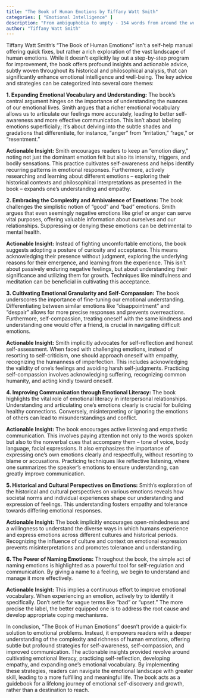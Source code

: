 ```yaml
---
title: "The Book of Human Emotions by Tiffany Watt Smith"
categories: [ "Emotional Intelligence" ]
description: "From ambiguphobia to umpty - 154 words from around the world for how we feel"
author: "Tiffany Watt Smith"
---
```

Tiffany Watt Smith's "The Book of Human Emotions" isn't a self-help manual offering quick fixes, but rather a rich exploration of the vast landscape of human emotions.  While it doesn't explicitly lay out a step-by-step program for improvement, the book offers profound insights and actionable advice, subtly woven throughout its historical and philosophical analysis, that can significantly enhance emotional intelligence and well-being.  The key advice and strategies can be categorized into several core themes:

**1. Expanding Emotional Vocabulary and Understanding:**  The book's central argument hinges on the importance of understanding the nuances of our emotional lives. Smith argues that a richer emotional vocabulary allows us to articulate our feelings more accurately, leading to better self-awareness and more effective communication.  This isn't about labeling emotions superficially; it's about delving into the subtle shades and gradations that differentiate, for instance, "anger" from "irritation," "rage," or "resentment."  

**Actionable Insight:**  Smith encourages readers to keep an "emotion diary," noting not just the dominant emotion felt but also its intensity, triggers, and bodily sensations.  This practice cultivates self-awareness and helps identify recurring patterns in emotional responses.  Furthermore, actively researching and learning about different emotions – exploring their historical contexts and philosophical interpretations as presented in the book – expands one's understanding and empathy.

**2.  Embracing the Complexity and Ambivalence of Emotions:**  The book challenges the simplistic notion of "good" and "bad" emotions.  Smith argues that even seemingly negative emotions like grief or anger can serve vital purposes, offering valuable information about ourselves and our relationships.  Suppressing or denying these emotions can be detrimental to mental health.

**Actionable Insight:**  Instead of fighting uncomfortable emotions, the book suggests adopting a posture of curiosity and acceptance.  This means acknowledging their presence without judgment, exploring the underlying reasons for their emergence, and learning from the experience.  This isn't about passively enduring negative feelings, but about understanding their significance and utilizing them for growth.  Techniques like mindfulness and meditation can be beneficial in cultivating this acceptance.

**3. Cultivating Emotional Granularity and Self-Compassion:**  The book underscores the importance of fine-tuning our emotional understanding.  Differentiating between similar emotions like "disappointment" and "despair" allows for more precise responses and prevents overreactions.  Furthermore, self-compassion, treating oneself with the same kindness and understanding one would offer a friend, is crucial in navigating difficult emotions.

**Actionable Insight:**  Smith implicitly advocates for self-reflection and honest self-assessment.  When faced with challenging emotions, instead of resorting to self-criticism, one should approach oneself with empathy, recognizing the humanness of imperfection.  This includes acknowledging the validity of one's feelings and avoiding harsh self-judgments.  Practicing self-compassion involves acknowledging suffering, recognizing common humanity, and acting kindly toward oneself.

**4. Improving Communication through Emotional Literacy:**  The book highlights the vital role of emotional literacy in interpersonal relationships.  Understanding and articulating one's emotions clearly is crucial for building healthy connections.  Conversely, misinterpreting or ignoring the emotions of others can lead to misunderstandings and conflict.

**Actionable Insight:**  The book encourages active listening and empathetic communication.  This involves paying attention not only to the words spoken but also to the nonverbal cues that accompany them – tone of voice, body language, facial expressions.  It also emphasizes the importance of expressing one's own emotions clearly and respectfully, without resorting to blame or accusations.  Practicing techniques like reflective listening, where one summarizes the speaker's emotions to ensure understanding, can greatly improve communication.


**5.  Historical and Cultural Perspectives on Emotions:**  Smith's exploration of the historical and cultural perspectives on various emotions reveals how societal norms and individual experiences shape our understanding and expression of feelings. This understanding fosters empathy and tolerance towards differing emotional responses.

**Actionable Insight:**  The book implicitly encourages open-mindedness and a willingness to understand the diverse ways in which humans experience and express emotions across different cultures and historical periods. Recognizing the influence of culture and context on emotional expression prevents misinterpretations and promotes tolerance and understanding.


**6.  The Power of Naming Emotions:**  Throughout the book, the simple act of naming emotions is highlighted as a powerful tool for self-regulation and communication.  By giving a name to a feeling, we begin to understand and manage it more effectively.

**Actionable Insight:**  This implies a continuous effort to improve emotional vocabulary.  When experiencing an emotion, actively try to identify it specifically.  Don't settle for vague terms like "bad" or "upset."  The more precise the label, the better equipped one is to address the root cause and develop appropriate coping mechanisms.


In conclusion, "The Book of Human Emotions" doesn't provide a quick-fix solution to emotional problems.  Instead, it empowers readers with a deeper understanding of the complexity and richness of human emotions, offering subtle but profound strategies for self-awareness, self-compassion, and improved communication. The actionable insights provided revolve around cultivating emotional literacy, practicing self-reflection, developing empathy, and expanding one's emotional vocabulary.  By implementing these strategies, readers can navigate the emotional landscape with greater skill, leading to a more fulfilling and meaningful life.  The book acts as a guidebook for a lifelong journey of emotional self-discovery and growth, rather than a destination to reach.

